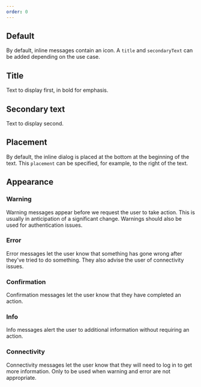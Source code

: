```yaml
---
order: 0
---
```



## Default

By default, inline messages contain an icon. A `title` and `secondaryText` can be added depending on the use case.

<Example
  Component={InlineMessageDefault}
  packageName="@atlaskit/inline-message"
/>

## Title

Text to display first, in bold for emphasis.

<Example
  Component={InlineMessageTitle}
  packageName="@atlaskit/inline-message"
/>

## Secondary text

Text to display second.

<Example
  Component={InlineMessageSecondaryText}
  packageName="@atlaskit/inline-message"
/>

## Placement

By default, the inline dialog is placed at the bottom at the beginning of the text. This `placement` can be specified, for example, to the right of the text.

<Example
  Component={InlineMessagePlacement}
  packageName="@atlaskit/inline-message"
/>

## Appearance

### Warning

Warning messages appear before we request the user to take action. This is usually in anticipation of a significant change. Warnings should also be used for authentication issues.

<Example
  Component={InlineMessageWarning}
  packageName="@atlaskit/inline-message"
/>

### Error

Error messages let the user know that something has gone wrong after they've tried to do something. They also advise the user of connectivity issues.

<Example
  Component={InlineMessageError}
  packageName="@atlaskit/inline-message"
/>

### Confirmation

Confirmation messages let the user know that they have completed an action.

<Example
  Component={InlineMessageConfirmation}
  packageName="@atlaskit/inline-message"
/>

### Info

Info messages alert the user to additional information without requiring an action.

<Example Component={InlineMessageInfo} packageName="@atlaskit/inline-message" />

### Connectivity

Connectivity messages let the user know that they will need to log in to get more information. Only to be used when warning and error are not appropriate.

<Example
  Component={InlineMessageConnectivity}
  packageName="@atlaskit/inline-message"
/>
